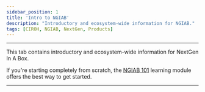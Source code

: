 ```yaml
---
sidebar_position: 1
title: 'Intro to NGIAB'
description: "Introductory and ecosystem-wide information for NGIAB."
tags: [CIROH, NGIAB, NextGen, Products]
---
```


---

This tab contains introductory and ecosystem-wide information for NextGen In A Box.

If you're starting completely from scratch, the [NGIAB 101](https://docs.ciroh.org/training-NGIAB-101/) learning module offers the best way to get started.

---


<DocCardList />